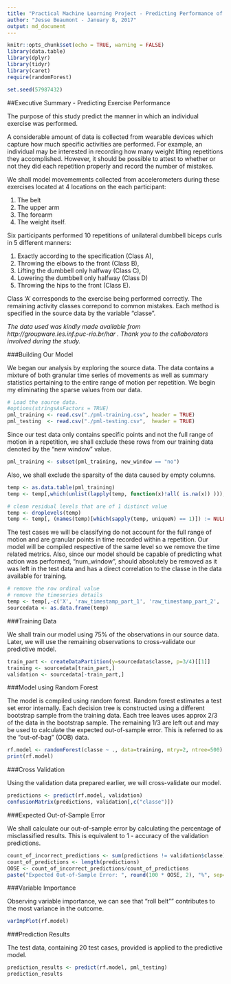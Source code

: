 ```yaml
---
title: "Practical Machine Learning Project - Predicting Performance of Exercise Movements"
author: "Jesse Beaumont - January 8, 2017"
output: md_document
---
```


```r
knitr::opts_chunk$set(echo = TRUE, warning = FALSE)
library(data.table)
library(dplyr)
library(tidyr)
library(caret)
require(randomForest)

set.seed(57987432)
```


##Executive Summary - Predicting Exercise Performance

The purpose of this study predict the manner in which an individual exercise was performed.

A considerable amount of data is collected from wearable devices which capture how much specific activities are performed. 
For example, an individual may be interested in recording how many weight lifting repetitions they accomplished.
However, it should be possible to attest to whether or not they did each repetition properly and record  the number of mistakes.

We shall model movemements collected from accelerometers during these exercises located at 4 locations on the each participant:

   1. The belt
   2. The upper arm
   3. The forearm
   4. The weight itself.

Six participants performed 10 repetitions of unilateral dumbbell biceps curls in 
5 different manners: 

   1. Exactly according to the specification (Class A),
   2. Throwing the elbows to the front (Class B),
   3. Lifting the dumbbell only halfway (Class C),
   4. Lowering the dumbbell only halfway (Class D)
   5. Throwing the hips to the front (Class E).

Class 'A' corresponds to the exercise being performed correctly. The remaining activity classes correpond to common mistakes.
Each method is specified in the source data by the variable "classe".


_The data used was kindly made available from http://groupware.les.inf.puc-rio.br/har .  Thank you to the collaborators involved during the study._


###Building Our Model

We began our analysis by exploring the source data. The data contains a mixture of both granular
time series of movements as well as summary statistics pertaining to the entire range of motion per 
repetition.  We begin my eliminating the sparse values from our data.

```r
# Load the source data.
#options(stringsAsFactors = TRUE)
pml_training <- read.csv("./pml-training.csv", header = TRUE)
pml_testing  <- read.csv("./pml-testing.csv",  header = TRUE)
```

Since our test data only contains specific points and not the full range of motion in a repetition, 
we shall exclude these rows from our training data denoted by the "new window" value.

```r
pml_training <- subset(pml_training, new_window == "no")
```

Also, we shall exclude the sparsity of the data caused by empty columns.

```r
temp <- as.data.table(pml_training)
temp <- temp[,which(unlist(lapply(temp, function(x)!all( is.na(x)) ))), with=F]

# clean residual levels that are of 1 distinct value
temp <- droplevels(temp)
temp <- temp[, (names(temp)[which(sapply(temp, uniqueN) == 1)]) := NULL]
```

The test cases we will be classifying do not account for the full range of motion and are granular
points in time recorded within a repetition. Our model will be compiled respective of the same level
so we remove the time related metrics. Also, since our model should be capable of predicting what action
was performed, "num_window", should absolutely be removed as it was left in the test data and has a direct
correlation to the classe in the data available for training.

```r
# remove the row ordinal value
# remove the timeseries details
temp <- temp[,-c('X', 'raw_timestamp_part_1', 'raw_timestamp_part_2', 'cvtd_timestamp', 'num_window')]
sourcedata <- as.data.frame(temp)
```



###Training Data

We shall train our model using 75% of the observations in our source data.
Later, we will use the remaining observations to cross-validate
our predictive model.

```r
train_part <- createDataPartition(y=sourcedata$classe, p=3/4)[[1]]
training <- sourcedata[train_part,]
validation <- sourcedata[-train_part,]
```



###Model using Random Forest

The model is compiled using random forest.
Random forest estimates a test set error internally. Each decision tree 
is constructed using a different bootstrap sample from the training data.
Each tree leaves uses approx 2/3 of the data in the bootstrap sample. The remaining 1/3
are left out and may be used to calculate the expected out-of-sample error.  This is 
referred to as the "out-of-bag" (OOB) data. 

```r
rf.model <- randomForest(classe ~ ., data=training, mtry=2, ntree=500)
print(rf.model)
```



###Cross Validation

Using the validation data prepared earlier, we will cross-validate our model.

```r
predictions <- predict(rf.model, validation)
confusionMatrix(predictions, validation[,c("classe")])
```



###Expected Out-of-Sample Error

We shall calculate our out-of-sample error by calculating the percentage 
of misclassified results.  This is equivalent to 1 - accuracy of the validation
predictions.

```r
count_of_incorrect_predictions <- sum(predictions != validation$classe)
count_of_predictions <- length(predictions)
OOSE <- count_of_incorrect_predictions/count_of_predictions
paste("Expected Out-of-Sample Error: ", round(100 * OOSE, 2), "%", sep="")
```



###Variable Importance

Observing variable importance, we can see that "roll belt"" contributes to the most variance in the
outcome.

```r
varImpPlot(rf.model)
```



###Prediction Results

The test data, containing 20 test cases, provided is applied to the predictive model.

```r
prediction_results <- predict(rf.model, pml_testing)
prediction_results
```

